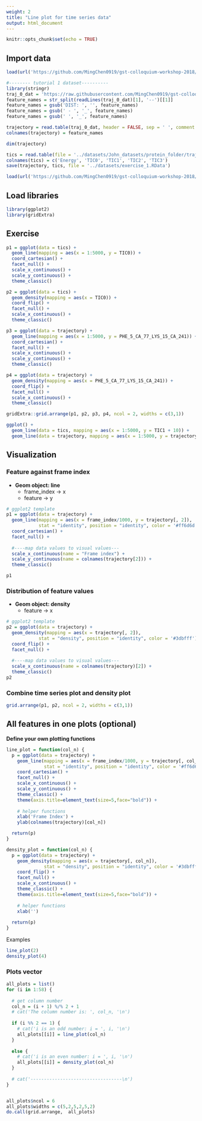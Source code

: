 ```yaml
---
weight: 2
title: "Line plot for time series data"
output: html_document
---
```


<style>
pre code, pre, code {
  white-space: pre !important;
  overflow-x: scroll !important;
  word-break: keep-all !important;
  word-wrap: initial !important;
}
</style>

```r
knitr::opts_chunk$set(echo = TRUE)
```


## Import data

```r
load(url('https://github.com/MingChen0919/gst-colloquium-workshop-2018/raw/master/content/datasets/datasets.RData'))
```

```r
#-------- tutorial 1 dataset----------
library(stringr)
traj_0_dat = 'https://raw.githubusercontent.com/MingChen0919/gst-colloquium-workshop-2018/master/content/datasets/John_datasets/protein_folder/traj_0.dat'
feature_names = str_split(readLines(traj_0_dat)[1], '--')[[1]]
feature_names = gsub('DIST: ', '', feature_names)
feature_names = gsub(' - ', '_', feature_names)
feature_names = gsub(' ', '_', feature_names)

trajectory = read.table(traj_0_dat, header = FALSE, sep = ' ', comment.char = 'D', stringsAsFactors = FALSE)
colnames(trajectory) = feature_names

dim(trajectory)

tics = read.table(file = '../datasets/John_datasets/protein_folder/traj_0.energy_tics.dat', header = FALSE, comment.char = 'E')[, 1:5]
colnames(tics) = c('Energy', 'TIC0', 'TIC1', 'TIC2', 'TIC3')
save(trajectory, tics, file = '../datasets/exercise_1.RData')
```


```r
load(url('https://github.com/MingChen0919/gst-colloquium-workshop-2018/raw/update-ggplot-template-tutorial/content/datasets/exercise_1.RData'))
```


## Load libraries

```r
library(ggplot2)
library(gridExtra)
```

## Exercise

```r
p1 = ggplot(data = tics) +
  geom_line(mapping = aes(x = 1:5000, y = TIC0)) +
  coord_cartesian() +
  facet_null() +
  scale_x_continuous() +
  scale_y_continuous() +
  theme_classic()

p2 = ggplot(data = tics) +
  geom_density(mapping = aes(x = TIC0)) +
  coord_flip() +
  facet_null() +
  scale_x_continuous() +
  theme_classic()

p3 = ggplot(data = trajectory) +
  geom_line(mapping = aes(x = 1:5000, y = PHE_5_CA_77_LYS_15_CA_241)) +
  coord_cartesian() +
  facet_null() +
  scale_x_continuous() +
  scale_y_continuous() +
  theme_classic()

p4 = ggplot(data = trajectory) +
  geom_density(mapping = aes(x = PHE_5_CA_77_LYS_15_CA_241)) +
  coord_flip() +
  facet_null() +
  scale_x_continuous() +
  theme_classic()

gridExtra::grid.arrange(p1, p2, p3, p4, ncol = 2, widths = c(3,1))
```



```r
ggplot() +
  geom_line(data = tics, mapping = aes(x = 1:5000, y = TIC1 + 10)) +
  geom_line(data = trajectory, mapping = aes(x = 1:5000, y = trajectory[, 150]))
```


## Visualization

### Feature against frame index

* **Geom object: line**
    + frame_index -> x
    + feature -> y

```r
# ggplot2 template
p1 = ggplot(data = trajectory) +
  geom_line(mapping = aes(x = frame_index/1000, y = trajectory[, 2]), 
            stat = "identity", position = "identity", color = '#ff6d6d') +
  coord_cartesian() +
  facet_null() +
  
  #----map data values to visual values---
  scale_x_continuous(name = "Frame index") +
  scale_y_continuous(name = colnames(trajectory[2])) +
  theme_classic()

p1
```

### Distribution of feature values

* **Geom object: density**
    + feature -> x
    
```r
# ggplot2 template
p2 = ggplot(data = trajectory) +
  geom_density(mapping = aes(x = trajectory[, 2]), 
            stat = "density", position = "identity", color = '#3dbfff') +
  coord_flip() +
  facet_null() +
  
  #----map data values to visual values---
  scale_x_continuous(name = colnames(trajectory)[2]) +
  theme_classic()
p2
```


### Combine time series plot and density plot

```r
grid.arrange(p1, p2, ncol = 2, widths = c(3,1))
```



## All features in one plots (optional)

**Define your own plotting functions**

```r
line_plot = function(col_n) {
  p = ggplot(data = trajectory) +
    geom_line(mapping = aes(x = frame_index/1000, y = trajectory[, col_n]), 
              stat = "identity", position = "identity", color = '#ff6d6d') +
    coord_cartesian() +
    facet_null() +
    scale_x_continuous() +
    scale_y_continuous() +
    theme_classic() +
    theme(axis.title=element_text(size=5,face="bold")) +
    
    # helper functions
    xlab('Frame Index') +
    ylab(colnames(trajectory)[col_n])

  return(p)
}

density_plot = function(col_n) {
  p = ggplot(data = trajectory) +
    geom_density(mapping = aes(x = trajectory[, col_n]), 
              stat = "density", position = "identity", color = '#3dbfff') +
    coord_flip() +
    facet_null() +
    scale_x_continuous() +
    theme_classic() +
    theme(axis.title=element_text(size=5,face="bold")) +
    
    # helper functions
    xlab('')
    
  return(p)
}
```

Examples

```r
line_plot(2)
density_plot(4)
```

### Plots vector

```r
all_plots = list()
for (i in 1:58) {
  
  # get column number
  col_n = (i + 1) %/% 2 + 1
  # cat('The column number is: ', col_n, '\n')
  
  if (i %% 2 == 1) {
    # cat('i is an odd number: i = ', i, '\n')
    all_plots[[i]] = line_plot(col_n)
  }
  
  else {
    # cat('i is an even number: i = ', i, '\n')
    all_plots[[i]] = density_plot(col_n)
  }
  
  # cat('----------------------------------\n')
}


all_plots$ncol = 6
all_plots$widths = c(5,2,5,2,5,2)
do.call(grid.arrange,  all_plots)
```

